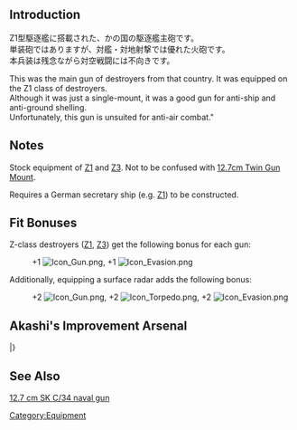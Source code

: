 {{EquipmentInfo|78}}

==Introduction==
Z1型駆逐艦に搭載された、かの国の駆逐艦主砲です。<br>
単装砲ではありますが、対艦・対地射撃では優れた火砲です。<br>
本兵装は残念ながら対空戦闘には不向きです。

This was the main gun of destroyers from that country. It was equipped on the Z1 class of destroyers.<br>
Although it was just a single-mount, it was a good gun for anti-ship and anti-ground shelling.<br>
Unfortunately, this gun is unsuited for anti-air combat."

==Notes==
Stock equipment of [[Z1]] and [[Z3]]. Not to be confused with [[12.7cm Twin Gun Mount]].

Requires a German secretary ship (e.g. [[Z1]]) to be constructed.

==Fit Bonuses==
Z-class destroyers ([[Z1]], [[Z3]]) get the following bonus for each gun:
:+1 [[File:Icon_Gun.png]], +1 [[File:Icon_Evasion.png]]
Additionally, equipping a surface radar adds the following bonus:
:+2 [[File:Icon_Gun.png]], +2 [[File:Icon_Torpedo.png]], +2 [[File:Icon_Evasion.png]]

==Akashi's Improvement Arsenal==
{{AkashiWorkshop}}
{{AkashiWorkshopLine
|Name=12.7cm Naval Gun
|ItemType=RedGunLight
|Fuel=10
|Ammo=20
|Steel=70
|Baux=10
|Mats0-5=3/3
|Mats6-9=4/5
|Mats10=-
|Screws0-5=1/2
|Screws6-9=2/3
|Screws10=-
|EquipConsume0-5=1x{{RedGunLight|12.7cm Twin Gun Mount}}
|EquipConsume6-9=1x{{RedGunLight|12.7cm Naval Gun}}
|EquipConsume10=-
|Fri=✓
|Sat=✓
|2ndShip=[[Z1]]<br>[[Z3]]
}}
|}

==See Also==
[[wikipedia:12.7 cm SK C/34 naval gun|12.7 cm SK C/34 naval gun]]
{{Equipmentlist}}
[[Category:Equipment]]